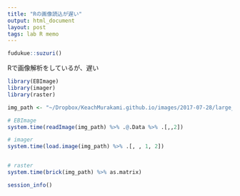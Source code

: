 ```yaml
---
title: "Rの画像読込が遅い"
output: html_document
layout: post
tags: lab R memo
---
```


```r
fudukue::suzuri()
```

Rで画像解析をしているが、遅い

```r

library(EBImage)
library(imager)
library(raster)

img_path <- "~/Dropbox/KeachMurakami.github.io/images/2017-07-28/large_leaf.jpg"

# EBImage
system.time(readImage(img_path) %>% .@.Data %>% .[,,2])

# imager
system.time(load.image(img_path) %>% .[, , 1, 2])


# raster
system.time(brick(img_path) %>% as.matrix)


```


```r
session_info()
```
